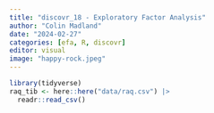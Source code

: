 ```yaml
---
title: "discovr_18 - Exploratory Factor Analysis"
author: "Colin Madland"
date: "2024-02-27"
categories: [efa, R, discovr]
editor: visual
image: "happy-rock.jpeg"
---
```


```r
library(tidyverse)
raq_tib <- here::here("data/raq.csv") |>
  readr::read_csv()
```